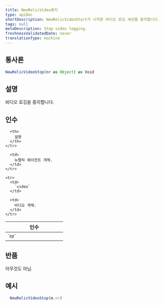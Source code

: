 ```yaml
---
title: NewRelicVideo중지
type: apiDoc
shortDescription: NewRelicVideoStart가 시작한 비디오 로깅 세션을 중지합니다.
tags: null
metaDescription: Stop video logging.
freshnessValidatedDate: never
translationType: machine
---
```


## 통사론

```js
NewRelicVideoStop(nr as Object) as Void
```

## 설명

비디오 로깅을 중지합니다.

## 인수

<table>
  <thead>
    <tr>
      <th width="25%">
        인수
      </th>

      <th>
        설명
      </th>
    </tr>
  </thead>

  <tbody>
    <tr>
      <td>
        `nr`
      </td>

      <td>
        뉴렐릭 에이전트 개체.
      </td>
    </tr>

    <tr>
      <td>
        `video`
      </td>

      <td>
        비디오 객체.
      </td>
    </tr>
  </tbody>
</table>

## 반품

아무것도 아님.

## 예시

```js
  NewRelicVideoStop(m.nr)
```